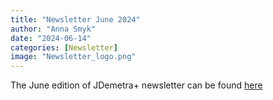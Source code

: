```yaml
---
title: "Newsletter June 2024"
author: "Anna Smyk"
date: "2024-06-14"
categories: [Newsletter]
image: "Newsletter_logo.png"
---
```


The June edition of JDemetra+ newsletter can be found [here](Newslette_June_2024.pdf)
